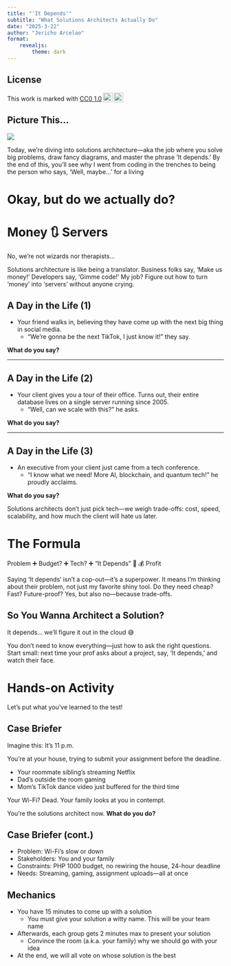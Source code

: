 ```yaml
---
title: "'It Depends'"
subtitle: "What Solutions Architects Actually Do"
date: "2025-3-22"
author: "Jericho Arcelao"
format: 
    revealjs:
        theme: dark
---
```


## License

<p xmlns:cc="http://creativecommons.org/ns#" >This work is marked with <a href="https://creativecommons.org/publicdomain/zero/1.0/?ref=chooser-v1" target="_blank" rel="license noopener noreferrer" style="display:inline-block;">CC0 1.0<img style="height:22px!important;margin-left:3px;vertical-align:text-bottom;" src="https://mirrors.creativecommons.org/presskit/icons/cc.svg?ref=chooser-v1" alt=""><img style="height:22px!important;margin-left:3px;vertical-align:text-bottom;" src="https://mirrors.creativecommons.org/presskit/icons/zero.svg?ref=chooser-v1" alt=""></a></p>


## Picture This...

![](https://media0.giphy.com/media/v1.Y2lkPTc5MGI3NjExdGUxNGo3amgwNTJjZ2x6ZXlyNGNyejdxMTVpcGd5cW5rOHo0dDBvaSZlcD12MV9pbnRlcm5hbF9naWZfYnlfaWQmY3Q9Zw/DUtVdGeIU8lmo/giphy.gif)

::: {.notes}
Today, we’re diving into solutions architecture—aka the job where you solve big problems, draw fancy diagrams, and master the phrase 'It depends.' By the end of this, you’ll see why I went from coding in the trenches to being the person who says, 'Well, maybe…' for a living
:::

# Okay, but do we actually do?

# Money 🔃 Servers
No, we're not wizards nor therapists...

::: {.notes}
Solutions architecture is like being a translator. Business folks say, 'Make us money!' Developers say, 'Gimme code!' My job? Figure out how to turn 'money' into 'servers' without anyone crying.
:::

## A Day in the Life (1)

- Your friend walks in, believing they have come up with the next big thing in social media.
    - "We're gonna be the next TikTok, I just know it!" they say.

**What do you say?**

---

## A Day in the Life (2)

- Your client gives you a tour of their office. Turns out, their entire database lives on a single server running since 2005.
    - "Well, can we scale with this?" he asks.

**What do you say?**

---

## A Day in the Life (3)

- An executive from your client just came from a tech conference.
    - "I know what we need! More AI, blockchain, and quantum tech!" he proudly acclaims.

**What do you say?**

::: {.notes}
Solutions architects don’t just pick tech—we weigh trade-offs: cost, speed, scalability, and how much the client will hate us later.
:::

# The Formula
Problem ➕ Budget? ➕ Tech? ➕ "It Depends" 🟰 💰 Profit

::: {.notes}
Saying 'It depends' isn’t a cop-out—it’s a superpower. It means I’m thinking about their problem, not just my favorite shiny tool. Do they need cheap? Fast? Future-proof? Yes, but also no—because trade-offs.
:::

## So You Wanna Architect a Solution? {.center}
It depends... we'll figure it out in the cloud 😅

::: {.notes}
You don’t need to know everything—just how to ask the right questions. Start small: next time your prof asks about a project, say, 'It depends,' and watch their face.
:::

# Hands-on Activity 
Let's put what you've learned to the test!

## Case Briefer

Imagine this: It’s 11 p.m. 

You’re at your house, trying to submit your assignment before the deadline. 

- Your roommate sibling's streaming Netflix
- Dad's outside the room gaming
- Mom's TikTok dance video just buffered for the third time

Your Wi-Fi? Dead. Your family looks at you in contempt.

You’re the solutions architect now. **What do you do?**

## Case Briefer (cont.)

- Problem: Wi-Fi’s slow or down
- Stakeholders: You and your family
- Constraints: PHP 1000 budget, no rewiring the house, 24-hour deadline
- Needs: Streaming, gaming, assignment uploads—all at once

## Mechanics

- You have 15 minutes to come up with a solution
    - You must give your solution a witty name. This will be your team name
- Afterwards, each group gets 2 minutes max to present your solution
    - Convince the room (a.k.a. your family) why we should go with your idea
- At the end, we will all vote on whose solution is the best
